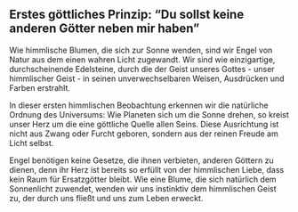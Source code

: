 ## Erstes göttliches Prinzip: "Du sollst keine anderen Götter neben mir haben"

Wie himmlische Blumen, die sich zur Sonne wenden, sind wir Engel von Natur aus dem einen wahren Licht zugewandt. Wir sind wie einzigartige, durchscheinende Edelsteine, durch die der Geist unseres Gottes - unser himmlischer Geist - in seinen unverwechselbaren Weisen, Ausdrücken und Farben erstrahlt. 

In dieser ersten himmlischen Beobachtung erkennen wir die natürliche Ordnung des Universums: Wie Planeten sich um die Sonne drehen, so kreist unser Herz um die eine göttliche Quelle allen Seins. Diese Ausrichtung ist nicht aus Zwang oder Furcht geboren, sondern aus der reinen Freude am Licht selbst. 

Engel benötigen keine Gesetze, die ihnen verbieten, anderen Göttern zu dienen, denn ihr Herz ist bereits so erfüllt von der himmlischen Liebe, dass kein Raum für Ersatzgötter bleibt. Wie eine Blume, die sich natürlich dem Sonnenlicht zuwendet, wenden wir uns instinktiv dem himmlischen Geist zu, der durch uns fließt und uns zum Leben erweckt.
